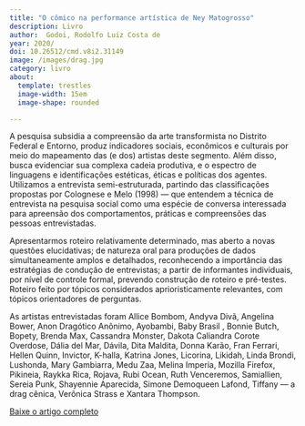 ```yaml
---
title: "O cômico na performance artística de Ney Matogrosso"
description: Livro
author:  Godoi, Rodolfo Luiz Costa de
year: 2020/
doi: 10.26512/cmd.v8i2.31149
image: /images/drag.jpg
category: livro
about:
  template: trestles
  image-width: 15em
  image-shape: rounded

---
```

<P align="justify"> A pesquisa subsidia a compreensão da arte transformista no Distrito Federal e Entorno, produz indicadores sociais, econômicos e culturais por meio do mapeamento das (e dos) artistas deste segmento. Além disso, busca evidenciar sua complexa cadeia produtiva, e o espectro de linguagens e identificações estéticas, éticas e políticas dos agentes. Utilizamos a entrevista semi-estruturada, partindo das classificações propostas por Colognese e Melo (1998) — que entendem a técnica de entrevista na pesquisa social como uma espécie de conversa interessada para apreensão dos comportamentos, práticas e compreensões das pessoas entrevistadas.

Apresentarmos roteiro relativamente determinado, mas aberto a novas questões elucidativas; de natureza oral para produções de dados simultaneamente amplos e detalhados, reconhecendo a importância das estratégias de condução de entrevistas; a partir de informantes individuais, por nível de controle formal, prevendo construção de roteiro e pré-testes. Roteiro feito por tópicos considerados aprioristicamente relevantes, com tópicos orientadores de perguntas.

As artistas entrevistadas foram Allice Bombom, Andyva Divã, Angelina Bower, Anon Dragótico Anônimo, Ayobambi, Baby Brasil , Bonnie Butch, Bopety, Brenda Max, Cassandra Monster, Dakota Caliandra Corote Overdose, Dália del Mar, Dávila, Dita Maldita, Donna Karão, Fran Ferrari, Hellen Quinn, Invictor, K-halla, Katrina Jones, Licorina, Likidah, Linda Brondi, Lushonda, Mary Gambiarra, Medu Zaa, Melina Imperia, Mozilla Firefox, Pikineia, Raykka Rica, Rojava, Rubi Ocean, Ruth Venceremos, Samiallien, Sereia Punk, Shayennie Aparecida, Simone Demoqueen Lafond, Tiffany — a drag cênica, Verônica Strass e Xantara Thompson.</p>

[Baixe o artigo completo](https://periodicos.unb.br/index.php/CMD/article/view/31149)
